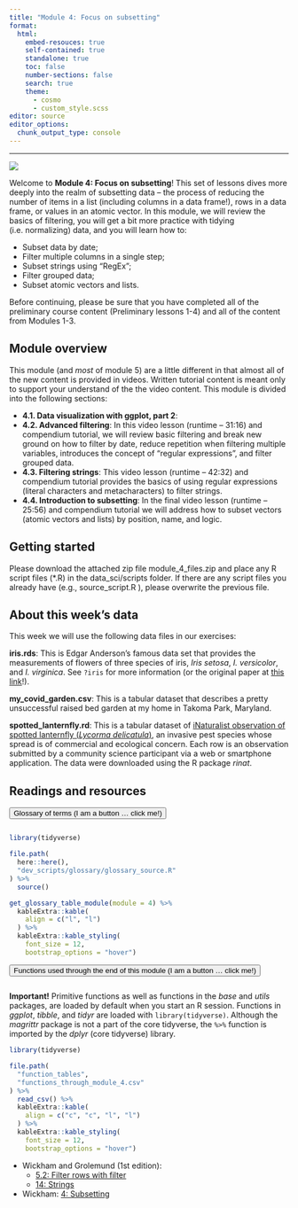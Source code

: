 ```yaml
---
title: "Module 4: Focus on subsetting"
format:
  html:
    embed-resouces: true
    self-contained: true
    standalone: true
    toc: false
    number-sections: false
    search: true
    theme: 
      - cosmo
      - custom_style.scss
editor: source
editor_options: 
  chunk_output_type: console
---
```


<hr>

<div>

![](../images/hex_complex.png){.intro_image}

Welcome to **Module 4: Focus on subsetting**! This set of lessons dives more deeply into the realm of subsetting data -- the process of reducing the number of items in a list (including columns in a data frame!), rows in a data frame, or values in an atomic vector. In this module, we will review the basics of filtering, you will get a bit more practice with tidying (i.e. normalizing) data, and you will learn how to:

-   Subset data by date;
-   Filter multiple columns in a single step;
-   Subset strings using "RegEx";
-   Filter grouped data;
-   Subset atomic vectors and lists.

Before continuing, please be sure that you have completed all of the preliminary course content (Preliminary lessons 1-4) and all of the content from Modules 1-3.

</div>

## Module overview

This module (and *most* of module 5) are a little different in that almost all of the new content is provided in videos. Written tutorial content is meant only to support your understand of the the video content. This module is divided into the following sections:

-   **4.1. Data visualization with ggplot, part 2**: 
-   **4.2. Advanced filtering**: In this video lesson (runtime -- 31:16) and compendium tutorial, we will review basic filtering and break new ground on how to filter by date, reduce repetition when filtering multiple variables, introduces the concept of "regular expressions", and filter grouped data.
-   **4.3. Filtering strings**: This video lesson (runtime -- 42:32) and compendium tutorial provides the basics of using regular expressions (literal characters and metacharacters) to filter strings.
-   **4.4. Introduction to subsetting**:  In the final video lesson (runtime -- 25:56) and compendium tutorial we will address how to subset vectors (atomic vectors and lists) by position, name, and logic.

## Getting started

Please download the attached zip file [module_4_files.zip]{.mono} and place any R script files ([*.R]{.mono}) in the [data_sci/scripts]{.mono} folder. If there are any script files you already have (e.g., [source_script.R]{.mono} ), please overwrite the previous file.

## About this week's data

This week we will use the following data files in our exercises:

**iris.rds**: This is Edgar Anderson's famous data set that provides the measurements of flowers of three species of iris, *Iris setosa*, *I. versicolor*, and *I. virginica*. See `?iris` for more information (or the original paper at [this link](https://www.jstor.org/stable/2394164)!).

**[my_covid_garden.csv]{.mono}**: This is a tabular dataset that describes a pretty unsuccessful raised bed garden at my home in Takoma Park, Maryland.

**[spotted_lanternfly.rd]{.mono}**: This is a tabular dataset of [iNaturalist observation of spotted lanternfly (*Lycorma delicatula*)](https://www.inaturalist.org/projects/spotted-lanternfly){target="_blank"}, an invasive pest species whose spread is of commercial and ecological concern. Each row is an observation submitted by a community science participant via a web or smartphone application. The data were downloaded using the R package *rinat*.

## Readings and resources

<button class="accordion" style="margin-bottom:1em">Glossary of terms (I am a button ... click me!)</button>

::: panel
::: glossary_table

```r
library(tidyverse)

file.path(
  here::here(),
  "dev_scripts/glossary/glossary_source.R"
) %>% 
  source()

get_glossary_table_module(module = 4) %>%
  kableExtra::kable(
    align = c("l", "l")
  ) %>%
  kableExtra::kable_styling(
    font_size = 12,
    bootstrap_options = "hover")
```
:::
:::

<button class="accordion" style="margin-bottom:1em">Functions used through the end of this module (I am a button ... click me!)</button>

::: panel
**Important!** Primitive functions as well as functions in the *base* and *utils* packages, are loaded by default when you start an R session. Functions in *ggplot*, *tibble*, and *tidyr* are loaded with `library(tidyverse)`. Although the *magrittr* package is not a part of the core tidyverse, the `%>%` function is imported by the *dplyr* (core tidyverse) library.

::: function_table

```r
library(tidyverse)

file.path(
  "function_tables",
  "functions_through_module_4.csv"
) %>% 
  read_csv() %>% 
  kableExtra::kable(
    align = c("c", "c", "l", "l")
  ) %>%
  kableExtra::kable_styling(
    font_size = 12,
    bootstrap_options = "hover")
```

:::
:::

- Wickham and Grolemund (1st edition): 
    -   [5.2: Filter rows with filter](https://r4ds.had.co.nz/transform.html#filter-rows-with-filter)
    -   [14: Strings](https://r4ds.had.co.nz/strings.html){target="_blank"}
    
- Wickham: [4: Subsetting](https://adv-r.hadley.nz/subsetting.html){target="_blank"}

